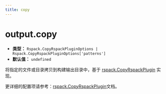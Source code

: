 ```yaml
---
title: copy
---
```


# output.copy

- **类型：** `Rspack.CopyRspackPluginOptions | Rspack.CopyRspackPluginOptions['patterns']`
- **默认值：** `undefined`


将指定的文件或目录拷贝到构建输出目录中，基于 [rspack.CopyRspackPlugin](https://rspack.dev/zh/plugins/rspack/copy-rspack-plugin) 实现。

更详细的配置项请参考：[rspack.CopyRspackPlugin](https://rspack.dev/zh/plugins/rspack/copy-rspack-plugin)文档。
